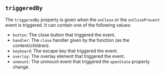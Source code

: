 
<PropertiesTable props={ModalEventsWithSnakeCase} />

## `triggeredBy`

The `triggeredBy` property is given when the `onClose` or the `onClosePrevent` event is triggered. It can contain one of the following values:

- `button`: The close button that triggered the event.
- `handler`: The `close` handler given by the function (as the content/children).
- `keyboard`: The escape key that triggered the event.
- `overlay`: The overlay element that triggered the event.
- `unmount`: The unmount event that triggered the `openState` property change.
